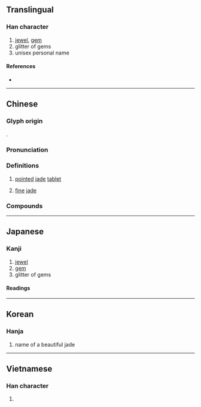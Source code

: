 {{character info}}
==Translingual==

===Han character===
{{Han char|rn=96|rad=玉|as=08|sn=12|four=19189|canj=MGFF|ids=⿰𤣩炎}}

# [[jewel]], [[gem]]
# glitter of gems
# unisex personal name

====References====
* {{Han ref|kx=0735.060|dkj=21073|dj=1147.040|hdz=21123.080|uh=7430|ud=29744|bh=DA7C|bd=55932}}

----

==Chinese==
{{zh-forms}}

===Glyph origin===
{{Han etym}}
{{Han compound|𤣩|炎|ls=psc|c1=s|c2=p}}.

===Pronunciation===
{{zh-pron
|m=yǎn
|c=jim5
|mc=y
|oc=y
|cat=n
}}

===Definitions===
{{zh-hanzi}}

# {{lb|zh|literary}} [[pointed]] [[jade]] [[tablet]]
# {{lb|zh|literary}} [[fine]] [[jade]]

===Compounds===
{{zh-der|琬琰|琰琰|琰圭}}

----

==Japanese==

===Kanji===
{{ja-kanji|grade=|rs=玉08}}

# [[jewel]]
# [[gem]]
# glitter of gems

====Readings====
{{ja-readings|on=えん|kun=|nanori=}}

----

==Korean==

===Hanja===
{{ko-hanja|염}}

# name of a beautiful jade

----

==Vietnamese==

===Han character===
{{vi-readings|reading=diễm, dặm|rs=玉08}}

# {{rfdef|vi|sort=玉08}}